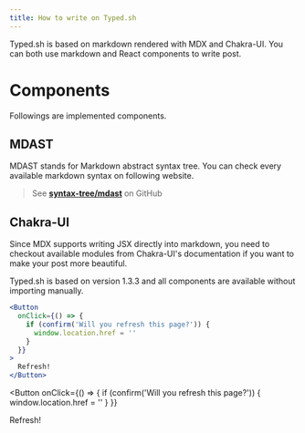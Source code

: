 ```yaml
---
title: How to write on Typed.sh
---
```


Typed.sh is based on markdown rendered with MDX and Chakra-UI.
You can both use markdown and React components to write post.

# Components

Followings are implemented components.

## MDAST

MDAST stands for Markdown abstract syntax tree.
You can check every available markdown syntax on following website.

> See **[syntax-tree/mdast](https://github.com/syntax-tree/mdast#nodes)** on GitHub

## Chakra-UI

Since MDX supports writing JSX directly into markdown,
you need to checkout available modules from Chakra-UI's documentation
if you want to make your post more beautiful.

Typed.sh is based on version 1.3.3 and all components are available without importing manually.

```jsx
<Button
  onClick={() => {
    if (confirm('Will you refresh this page?')) {
      window.location.href = ''
    }
  }}
>
  Refresh!
</Button>
```

<Button
  onClick={() => {
    if (confirm('Will you refresh this page?')) {
      window.location.href = ''
    }
  }}
>
  Refresh!
</Button>

